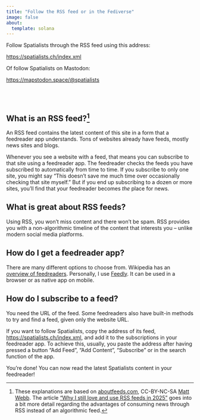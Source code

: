 ```yaml
---
title: "Follow the RSS feed or in the Fediverse"
image: false
about:
  template: solana
---
```


Follow Spatialists through the RSS feed using this address: 

<https://spatialists.ch/index.xml>

Of follow Spatialists on Mastodon:

<https://mapstodon.space/@spatialists>

<br><br>

## What is an RSS feed?^[These explanations are based on [aboutfeeds.com](https://aboutfeeds.com), CC-BY-NC-SA [Matt Webb](https://interconnected.org/). The article ["Why I still love and use RSS feeds in 2025"](https://news.itsfoss.com/why-use-rss-feeds/) goes into a bit more detail regarding the advantages of consuming news through RSS instead of an algorithmic feed.]

An RSS feed contains the latest content of this site in a form that a 
feedreader app understands. Tons of websites already have feeds, mostly news 
sites and blogs.

Whenever you see a website with a feed, that means you can subscribe to that 
site using a feedreader app. The feedreader checks the feeds you have 
subscribed to automatically from time to time. If you subscribe to only one 
site, you might say "This doesn’t save me much time over occasionally checking 
that site myself." But if you end up subscribing to a dozen or more sites, 
you’ll find that your feedreader becomes *the* place for news.

## What is great about RSS feeds?

Using RSS, you won’t miss content and there won't be spam. RSS provides you 
with a non-algorithmic timeline of the content that interests you – unlike 
modern social media platforms.

## How do I get a feedreader app?

There are many different options to choose from. Wikipedia has an [overview of 
feedreaders](https://en.wikipedia.org/wiki/Comparison_of_feed_aggregators). 
Personally, I use [Feedly](https://feedly.com). It can be used in a browser or 
as native app on mobile.

## How do I subscribe to a feed?

You need the URL of the feed. Some feedreaders also have built-in methods to 
try and find a feed, given only the website URL. 

If you want to follow Spatialists, copy the address of its feed, 
<https://spatialists.ch/index.xml>, and add it to the subscriptions in your 
feedreader app. To achieve this, usually, you paste the address after having 
pressed a button "Add Feed", "Add Content", "Subscribe" or in the search 
function of the app.

You’re done! You can now read the latest Spatialists content in your feedreader!

